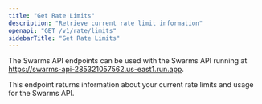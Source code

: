 ```yaml
---
title: "Get Rate Limits"
description: "Retrieve current rate limit information"
openapi: "GET /v1/rate/limits"
sidebarTitle: "Get Rate Limits"
---
```


<Note>

The Swarms API endpoints can be used with the Swarms API running at https://swarms-api-285321057562.us-east1.run.app.

</Note>

This endpoint returns information about your current rate limits and usage for the Swarms API.


